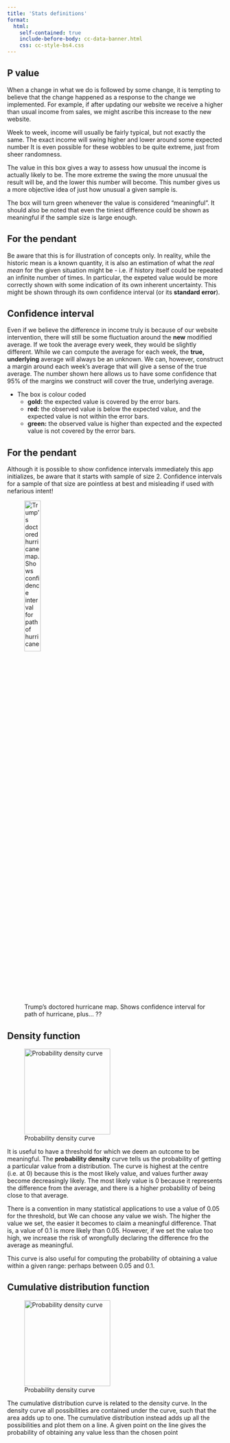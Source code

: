 ```yaml
---
title: 'Stats definitions'
format:
  html:
    self-contained: true
    include-before-body: cc-data-banner.html
    css: cc-style-bs4.css
---
```


<!-- ![](codeclan-logo-blue.png){width=200 fig-align='left' fig-alt='CodeClan logo'} -->

:::{.callout-tip collapse=true icon=false}
## P value
When a change in what we do is followed by some change, it is tempting to believe that the change happened as a response to the change we implemented. For example, if after updating our website we receive a higher than usual income from sales, we might ascribe this increase to the new website.

Week to week, income will usually be fairly typical, but not exactly the same.
The exact income will swing higher and lower around some expected number
It is even possible for these wobbles to be quite extreme, just from sheer randomness.

The value in this box gives a way to assess how unusual the income is actually likely to be.
The more extreme the swing the more unusual the result will be, and the lower this number will become.
This number gives us a more objective idea of just how unusual a given sample is.

The box will turn green whenever the value is considered "meaningful".
It should also be noted that even the tiniest difference could be shown as meaningful if the sample size is large enough.

:::{.callout-warning collapse=true}
## For the pendant
Be aware that this is for illustration of concepts only.
In reality, while the historic mean is a known quantity, it is also an estimation of what the _real mean_ for the given situation might be - i.e. if history itself could be repeated an infinite number of times.
In particular, the expeted value would be more correctly shown with some indication of its own inherent uncertainty.
This might be shown through its own confidence interval (or its __standard error__).
:::
:::

:::{.callout-tip collapse=true icon=false}
## Confidence interval

Even if we believe the difference in income truly is because of our website intervention, there will still be some fluctuation around the __new__ modified average.
If we took the average every week, they would be slightly different.
While we can compute the average for each week, the __true, underlying__ average will always be an unknown.
We can, however, construct a margin around each week's average that will give a sense of the true average.
The number shown here allows us to have some confidence that 95% of the margins we construct will cover the true, underlying average.

- The box is colour coded
    - __gold:__ the expected value is covered by the error bars.
    - __red:__ the observed value is below the expected value, and the expected value is not within the error bars.
    - __green:__ the observed value is higher than expected and the expected value is not covered by the error bars.

:::{.callout-warning collapse=true}
## For the pendant
Although it is possible to show confidence intervals immediately this app initializes, be aware that it starts with  sample of size 2.
Confidence intervals for a sample of that size are pointless at best and misleading if used with nefarious intent!

![Trump's doctored hurricane map. Shows confidence interval for path of hurricane, plus... ??](https://external-content.duckduckgo.com/iu/?u=https%3A%2F%2Fi0.wp.com%2Ftruepundit.com%2Fwp-content%2Fuploads%2F2019%2F09%2Fh2-trump-black-marker-sharpie-map-hurricane-dorian-alabama.jpg%3Ffit%3D960%252C540%26ssl%3D1&f=1&nofb=1){width=30%}
:::
:::


:::{.callout-tip collapse=true icon=false}
## Density function

![Probability density curve](distr_plot_pdf.png){width=200 fig-align='left' fig-alt='Bell curve with threshhold at left tail'}

It is useful to have a threshold for which we deem an outcome to be meaningful.
The __probability density__ curve tells us the probability of getting a particular value from a distribution.
The curve is highest at the centre (i.e. at 0) because this is the most likely value, and values further away become decreasingly likely.
The most likely value is 0 because it represents the difference from the average, and there is a higher probability of being close to that average.

There is a convention in many statistical applications to use a value of 0.05 for the threshold, but We can choose any value we wish.
The higher the value we set, the easier it becomes to claim a meaningful difference.
That is, a value of 0.1 is more likely than 0.05.
However, if we set the value too high, we increase the risk of wrongfully declaring the difference fro the average as meaningful.

This curve is also useful for computing the probability of obtaining a value within a given range: perhaps between 0.05 and 0.1.
:::

:::{.callout-tip collapse=true icon=false}
## Cumulative distribution function

![Probability density curve](distr_plot_cdf.png){width=200 fig-align='left' fig-alt='S-shaped curve with threshhold at left tail'}

The cumulative distribution curve is related to the density curve.
In the density curve all possibilities are contained under the curve, such that the area adds up to one.
The cumulative distribution instead adds up all the possibilities and plot them on a line.
A given point on the line gives the probability of obtaining any value less than the chosen point
:::

